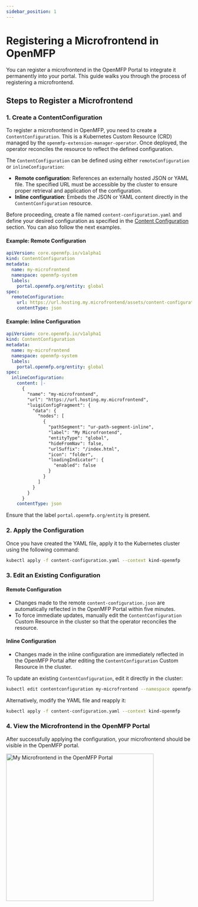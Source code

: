 ```yaml
---
sidebar_position: 1
---
```


# Registering a Microfrontend in OpenMFP

You can register a microfrontend in the OpenMFP Portal to integrate it permanently into your portal. This guide walks you through the process of registering a microfrontend.

## Steps to Register a Microfrontend

### 1. Create a ContentConfiguration

To register a microfrontend in OpenMFP, you need to create a `ContentConfiguration`. This is a Kubernetes Custom Resource (CRD) managed by the `openmfp-extension-manager-operator`.
Once deployed, the operator reconciles the resource to reflect the defined configuration.

The `ContentConfiguration` can be defined using either `remoteConfiguration` or `inlineConfiguration`:

- **Remote configuration**: References an externally hosted JSON or YAML file. The specified URL must be accessible by the cluster to ensure proper retrieval and application of the configuration.
- **Inline configuration**: Embeds the JSON or YAML content directly in the `ContentConfiguration` resource.

Before proceeding, create a file named `content-configuration.yaml` and define your desired configuration as specified in the [Content Configuration](content-configuration.mdx) section. You can also follow the next examples.

#### Example: Remote Configuration
```yaml
apiVersion: core.openmfp.io/v1alpha1
kind: ContentConfiguration
metadata:
  name: my-microfrontend
  namespace: openmfp-system
  labels:
    portal.openmfp.org/entity: global
spec:
  remoteConfiguration:
    url: https://url.hosting.my.microfrontend/assets/content-configuration.json
    contentType: json
```

#### Example: Inline Configuration
```yaml
apiVersion: core.openmfp.io/v1alpha1
kind: ContentConfiguration
metadata:
  name: my-microfrontend
  namespace: openmfp-system
  labels:
    portal.openmfp.org/entity: global
spec:
  inlineConfiguration:
    content: |-
      {
        "name": "my-microfrontend",
        "url": "https://url.hosting.my.microfrontend",
        "luigiConfigFragment": {
          "data": {
            "nodes": [
              {
                "pathSegment": "ur-path-segment-inline",
                "label": "My Microfrontend",
                "entityType": "global",
                "hideFromNav": false,
                "urlSuffix": "/index.html",
                "icon": "folder",
                "loadingIndicator": {
                  "enabled": false
                }
              }
            ]
          }
        }
      }
    contentType: json
```

Ensure that the label `portal.openmfp.org/entity` is present. 

### 2. Apply the Configuration

Once you have created the YAML file, apply it to the Kubernetes cluster using the following command:

```sh
kubectl apply -f content-configuration.yaml --context kind-openmfp
```

### 3. Edit an Existing Configuration

#### Remote Configuration
- Changes made to the remote `content-configuration.json` are automatically reflected in the OpenMFP Portal within five minutes.
- To force immediate updates, manually edit the `ContentConfiguration` Custom Resource in the cluster so that the operator reconciles the resource.

#### Inline Configuration
- Changes made in the inline configuration are immediately reflected in the OpenMFP Portal after editing the `ContentConfiguration` Custom Resource in the cluster.

To update an existing `ContentConfiguration`, edit it directly in the cluster:

```sh
kubectl edit contentconfiguration my-microfrontend --namespace openmfp-system --context kind-openmfp
```
Alternatively, modify the YAML file and reapply it:

```sh
kubectl apply -f content-configuration.yaml --context kind-openmfp
```

### 4. View the Microfrontend in the OpenMFP Portal

After successfully applying the configuration, your microfrontend should be visible in the OpenMFP portal.

<div style={{textAlign: 'center'}}>
  <img src={MyMicrofrontendImgUrl} height="400" alt="My Microfrontend in the OpenMFP Portal"/>
</div>
